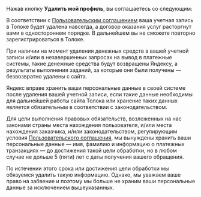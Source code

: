 Нажав кнопку **Удалить мой профиль**, вы соглашаетесь со следующим:

В соответствии с [Пользовательским соглашением](https://yandex.ru/legal/toloka_useragreement/index.html) ваша учетная запись в Толоке будет удалена навсегда, а договор оказания услуг расторгнут вами в одностороннем порядке. В дальнейшем вы не сможете повторно зарегистрироваться в Толоке.

При наличии на момент удаления денежных средств в вашей учетной записи и/или в незавершенных запросах на вывод в платежные системы, такие денежные средства будут возвращены Яндексу, а результаты выполнения заданий, за которые они были получены — безвозвратно удалены с сайта.

Яндекс вправе хранить ваши персональные данные в своей системе после удаления вашей учетной записи, если такие данные необходимы для дальнейшей работы сайта Толока или хранение таких данных является обязательным в соответствии с законодательством.

Для цели выполнения правовых обязательств, возложенных на нас законами страны места нахождения пользователя, и/или места нахождения заказчика, и/или законодательством, регулирующим условия [Пользовательского соглашения](https://yandex.ru/legal/toloka_useragreement/index.html), мы вынуждены хранить ваши персональные данные — имя, фамилию и информацию о платежных транзакциях — до достижения такой цели обработки, но в любом случае не дольше 5 (пяти) лет с даты получения вашего обращения.

По истечении этого срока или достижения цели обработки мы обязуемся удалить такую информацию. Однако, мы уважаем ваше право на забвение и поэтому мы больше не храним ваши персональные данные за исключением вышеуказанных.
